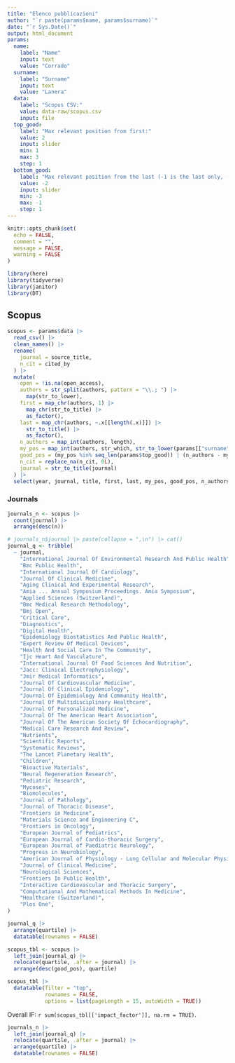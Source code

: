 ```yaml
---
title: "Elenco pubblicazioni"
author: "`r paste(params$name, params$surname)`"
date: "`r Sys.Date()`"
output: html_document
params:
  name: 
    label: "Name"
    input: text
    value: "Corrado"
  surname:
    label: "Surname"
    input: text
    value: "Lanera"
  data:
    label: "Scopus CSV:"
    value: data-raw/scopus.csv
    input: file
  top_good: 
    label: "Max relevant position from first:" 
    value: 2
    input: slider
    min: 1
    max: 3
    step: 1
  bottom_good: 
    label: "Max relevant position from the last (-1 is the last only, -2 is up to the second to the last, ...):" 
    value: -2
    input: slider
    min: -3
    max: -1
    step: 1
---
```


<style>
.main-container {
    max-width: 940px;
    margin-left: 0;
    margin-right: auto;
}
</style>

```r
knitr::opts_chunk$set(
  echo = FALSE,
  comment = "",
  message = FALSE,
  warning = FALSE
)

library(here)
library(tidyverse)
library(janitor)
library(DT)
```


## Scopus

```r
scopus <- params$data |> 
  read_csv() |> 
  clean_names() |> 
  rename(
    journal = source_title,
    n_cit = cited_by
  ) |> 
  mutate(
    open = !is.na(open_access),
    authors = str_split(authors, pattern = "\\.; ") |> 
      map(str_to_lower),
    first = map_chr(authors, 1) |>
      map_chr(str_to_title) |> 
      as_factor(),
    last = map_chr(authors, ~.x[[length(.x)]]) |>
      str_to_title() |> 
      as_factor(),
    n_authors = map_int(authors, length),
    my_pos = map_int(authors, str_which, str_to_lower(params[["surname"]])),
    good_pos = (my_pos %in% seq_len(params$top_good)) | (n_authors - my_pos < params$bottom_good),
    n_cit = replace_na(n_cit, 0L),
    journal = str_to_title(journal)
  ) |> 
  select(year, journal, title, first, last, my_pos, good_pos, n_authors, n_cit, open, doi)
```


### Journals

```r
journals_n <- scopus |> 
  count(journal) |> 
  arrange(desc(n))
```

```r
# journals_n$journal |> paste(collapse = ",\n") |> cat()
journal_q <- tribble(
  ~ journal,                                                                 ~quartile, ~where, ~impact_factor,
    "International Journal Of Environmental Research And Public Health",       1,         "SSCI",  4.614,
    "Bmc Public Health",                                                       1,         "SCIE",  3.500,
    "International Journal Of Cardiology",                                     2,         "SCIE",  3.200,
    "Journal Of Clinical Medicine",                                            1,         "SCIE",  3.000,
    "Aging Clinical And Experimental Research",                                2,         "SCIE",  3.400,
    "Amia ... Annual Symposium Proceedings. Amia Symposium",                  NA,             NA,    NA,
    "Applied Sciences (Switzerland)",                                          1,         "SCIE",  2.500,
    "Bmc Medical Research Methodology",                                        1,         "SCIE",  3.9,
    "Bmj Open",                                                                1,         "SCIE",  2.4,
    "Critical Care",                                                           1,         "SCIE",  8.8,
    "Diagnostics",                                                             1,         "SCIE",  3.000,
    "Digital Health",                                                          2,         "SCIE",  2.900,
    "Epidemiology Biostatistics And Public Health",                           NA,             NA,    NA,
    "Expert Review Of Medical Devices",                                        3,         "SCIE",  2.900,
    "Health And Social Care In The Community",                                 1,         "SSCI",  2.000,
    "Ijc Heart And Vasculature",                                               2,             NA,  2.500,
    "International Journal Of Food Sciences And Nutrition",                    2,         "SCIE",  3.500,
    "Jacc: Clinical Electrophysiology",                                        1,         "SCIE",  8.000,
    "Jmir Medical Informatics",                                                2,         "SCIE",  3.200,
    "Journal Of Cardiovascular Medicine",                                      2,         "SCIE",  2.900,
    "Journal Of Clinical Epidemiology",                                        1,         "SCIE",  7.300,
    "Journal Of Epidemiology And Community Health",                            1,         "SSCI",  4.900,
    "Journal Of Multidisciplinary Healthcare",                                 2,         "SCIE",  2.700,
    "Journal Of Personalized Medicine",                                        1,         "SCIE",  3.000,
    "Journal Of The American Heart Association",                               1,         "SCIE",  5.000,
    "Journal Of The American Society Of Echocardiography",                     1,         "SCIE",  5.400,
    "Medical Care Research And Review",                                        2,         "SSCI",  2.400,
    "Nutrients",                                                               1,         "SCIE",  4.800,
    "Scientific Reports",                                                      1,         "SCIE",  3.800,
    "Systematic Reviews",                                                      1,         "SCIE",  6.300,
    "The Lancet Planetary Health",                                             1,         "SCIE", 24.200,
    "Children",                                                                2,         "SCIE",  2.000,
    "Bioactive Materials",                                                     1,         "SCIE", 18.000,
    "Neural Regeneration Research",                                            1,         "SCIE",  5.900,
    "Pediatric Research",                                                      1,         "SCIE",  3.100,
    "Mycoses",                                                                 1,         "SCIE",  4.100,
    "Biomolecules",                                                            1,         "SCIE",  4.800,
    "Journal of Pathology",                                                    1,         "SCIE",  5.600,
    "Journal of Thoracic Disease",                                             3,         "SCIE",  2.100,
    "Frontiers in Medicine",                                                   1,         "SCIE",  3.100,
    "Materials Science and Engineering C",                                     2,         "SCIE",  1.842,
    "Frontiers in Oncology",                                                   2,         "SCIE",  3.500,
    "European Journal of Pediatrics",                                          1,         "SCIE",  3.000,
    "European Journal of Cardio-thoracic Surgery",                             1,         "SCIE",  3.300,
    "European Journal of Paediatric Neurology",                                2,         "SCIE",  2.300,
    "Progress in Neurobiology",                                                1,         "SCIE",  6.700,
    "American Journal of Physiology - Lung Cellular and Molecular Physiology", 1,         "SCIE",  3.700,
    "Journal of Clinical Medicine",                                            1,         "SCIE",  3.000,
    "Neurological Sciences",                                                   2,         "SCIE",  2.700,
    "Frontiers In Public Health",                                              2,         "SCIE",  3.000,
    "Interactive Cardiovascular and Thoracic Surgery",                         2,         "SCIE",  1.600,
    "Computational And Mathematical Methods In Medicine",                      2,         "SCIE",  2.809,
    "Healthcare (Switzerland)",                                                2,         "SCIE",  3.160,
    "Plos One",                                                                1,         "SCIE",  2.900,
)

journal_q |> 
  arrange(quartile) |> 
  datatable(rownames = FALSE)
```


```r
scopus_tbl <- scopus |> 
  left_join(journal_q) |>
  relocate(quartile, .after = journal) |>
  arrange(desc(good_pos), quartile)

scopus_tbl |> 
  datatable(filter = "top",
            rownames = FALSE,
            options = list(pageLength = 15, autoWidth = TRUE))
```

Overall IF: `r sum(scopus_tbl[['impact_factor']], na.rm = TRUE)`.

```r
journals_n |> 
  left_join(journal_q) |> 
  relocate(quartile, .after = journal) |>
  arrange(quartile) |> 
  datatable(rownames = FALSE)
```

